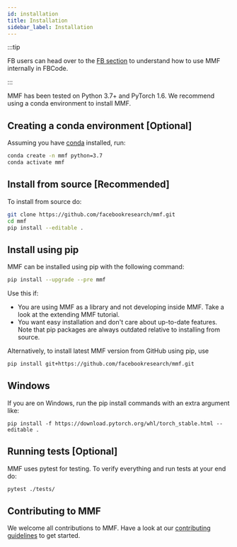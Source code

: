 ```yaml
---
id: installation
title: Installation
sidebar_label: Installation
---
```


<FBInternalOnly>

:::tip

FB users can head over to the [FB section](fb/devserver.md) to understand how to use MMF internally in FBCode.

:::

</FBInternalOnly>

MMF has been tested on Python 3.7+ and PyTorch 1.6. We recommend using a conda environment to install MMF.

## Creating a conda environment [Optional]

Assuming you have [conda](https://docs.conda.io/projects/conda/en/latest/user-guide/install/) installed, run:

```bash
conda create -n mmf python=3.7
conda activate mmf
```

## Install from source [Recommended]

To install from source do:

```bash
git clone https://github.com/facebookresearch/mmf.git
cd mmf
pip install --editable .
```

## Install using pip

MMF can be installed using pip with the following command:

```bash
pip install --upgrade --pre mmf
```

Use this if:

- You are using MMF as a library and not developing inside MMF. Take a look at the extending MMF tutorial.
- You want easy installation and don't care about up-to-date features. Note that pip packages are always outdated relative to installing from source.

Alternatively, to install latest MMF version from GitHub using pip, use

```bash
pip install git+https://github.com/facebookresearch/mmf.git
```

## Windows

If you are on Windows, run the pip install commands with an extra argument like:

```
pip install -f https://download.pytorch.org/whl/torch_stable.html --editable .
```

## Running tests [Optional]

MMF uses pytest for testing. To verify everything and run tests at your end do:

```bash
pytest ./tests/
```


## Contributing to MMF

We welcome all contributions to MMF. Have a look at our [contributing guidelines](https://github.com/facebookresearch/mmf/tree/master/.github/CONTRIBUTING.md) to get started.
